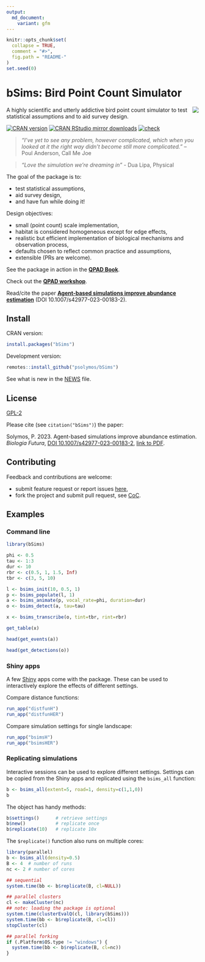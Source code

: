 ```yaml
---
output:
  md_document:
    variant: gfm
---
```


```r
knitr::opts_chunk$set(
  collapse = TRUE,
  comment = "#>",
  fig.path = "README-"
)
set.seed(0)
```

# bSims: Bird Point Count Simulator

<img src="https://raw.githubusercontent.com/psolymos/bSims/master/bsims.gif" align="right" style="padding-left:10px;background-color:white;" />

A highly scientific and utterly addictive bird point count simulator to test statistical assumptions and to aid survey design.

[![CRAN version](https://www.r-pkg.org/badges/version/bSims)](https://CRAN.R-project.org/package=bSims)
[![CRAN RStudio mirror downloads](https://cranlogs.r-pkg.org/badges/grand-total/bSims)](https://peter.solymos.org/bSims/)
[![check](https://github.com/psolymos/bSims/actions/workflows/check.yml/badge.svg)](https://github.com/psolymos/bSims/actions/workflows/check.yml)

> _"I've yet to see any problem, however complicated, which when you looked at it the right way didn't become still more complicated."_
> -- Poul Anderson, Call Me Joe 

> *“Love the simulation we're dreaming in”* - Dua Lipa, Physical

The goal of the package is to:

- test statistical assumptions,
- aid survey design,
- and have fun while doing it!

Design objectives:

- small (point count) scale implementation,
- habitat is considered homogeneous except for edge effects,
- realistic but efficient implementation of biological mechanisms and observation process,
- defaults chosen to reflect common practice and assumptions,
- extensible (PRs are welcome).

See the package in action in the [**QPAD
Book**](https://peter.solymos.org/qpad-book/).

Check out the [**QPAD workshop**](https://peter.solymos.org/qpad-workshop/).

Read/cite the paper [**Agent-based simulations improve abundance estimation**](https://rdcu.be/doDwI) (DOI 10.1007/s42977-023-00183-2).

## Install

CRAN version:

```r
install.packages("bSims")
```

Development version:

```r
remotes::install_github("psolymos/bSims")
```

See what is new in the [NEWS](NEWS.md) file.

## License

[GPL-2](https://www.gnu.org/licenses/old-licenses/gpl-2.0.html)

Please cite (see `citation("bSims")`) the paper:

Solymos, P. 2023. Agent-based simulations improve abundance estimation. _Biologia Futura_, [DOI 10.1007/s42977-023-00183-2](https://doi.org/10.1007/s42977-023-00183-2), [link to PDF](https://rdcu.be/doDwI).

## Contributing

Feedback and contributions are welcome:

- submit feature request or report issues [here](https://github.com/psolymos/bSims/issues),
- fork the project and submit pull request, see [CoC](CODE_OF_CONDUCT.md).

## Examples

### Command line

```r
library(bSims)

phi <- 0.5
tau <- 1:3
dur <- 10
rbr <- c(0.5, 1, 1.5, Inf)
tbr <- c(3, 5, 10)

l <- bsims_init(10, 0.5, 1)
p <- bsims_populate(l, 1)
a <- bsims_animate(p, vocal_rate=phi, duration=dur)
o <- bsims_detect(a, tau=tau)

x <- bsims_transcribe(o, tint=tbr, rint=rbr)

get_table(x)

head(get_events(a))

head(get_detections(o))
```

### Shiny apps

A few [Shiny](https://shiny.posit.co/) apps come with the package.
These can be used to interactively explore the effects of different settings.

Compare distance functions:

```r
run_app("distfunH")
run_app("distfunHER")
```

Compare simulation settings for single landscape:

```r
run_app("bsimsH")
run_app("bsimsHER")
```

### Replicating simulations

Interactive sessions can be used to explore different settings.
Settings can be copied from the Shiny apps and replicated using the
`bsims_all` function: 

```r
b <- bsims_all(extent=5, road=1, density=c(1,1,0))
b
```

The object has handy methods:

```r
b$settings()      # retrieve settings
b$new()           # replicate once
b$replicate(10)   # replicate 10x
```

The `$replicate()` function also runs on multiple cores:

```r
library(parallel)
b <- bsims_all(density=0.5)
B <- 4  # number of runs
nc <- 2 # number of cores

## sequential
system.time(bb <- b$replicate(B, cl=NULL))

## parallel clusters
cl <- makeCluster(nc)
## note: loading the package is optional
system.time(clusterEvalQ(cl, library(bSims)))
system.time(bb <- b$replicate(B, cl=cl))
stopCluster(cl)

## parallel forking
if (.Platform$OS.type != "windows") {
  system.time(bb <- b$replicate(B, cl=nc))
}
```

